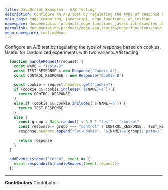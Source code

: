 ```yaml
---
title: JavaScript Examples - A/B Testing
description: Configure an A/B test by regulating the type of response based on cookies.
meta_tags: edge computing, javascript, edge functions, ab testing
namespace: documentation_products_edge_functions_javascript_examples_ab_testing
permalink: documentation/products/edge-application/edge-functions/javascript-examples/ab-testing
menu_namespace: runtimeMenu
---
```


Configure an A/B test by regulating the type of response based on cookies. Useful for randomized experiments with two variants.A/B testing

```js
  function handleRequest(request) {
    const NAME = "TestA/B"
    const TEST_RESPONSE = new Response("Cookie A")
    const CONTROL_RESPONSE = new Response("Cookie B")
  
    const cookie = request.headers.get("cookie")
    if (cookie && cookie.includes(`${NAME}=a`)) {
      return CONTROL_RESPONSE
    }
    else if (cookie && cookie.includes(`${NAME}=b`)) {
      return TEST_RESPONSE
    }
    else {
      const group = Math.random() < 0.5 ? "test" : "control"
      const response = group === "control" ? CONTROL_RESPONSE : TEST_RESPONSE
      response.headers.append("Set-Cookie", `${NAME}=${group}; path=/`)
  
      return response
    }
  }
  
  addEventListener("fetch", event => {
    event.respondWith(handleRequest(event.request))
  })
```




---


**Contributors** <ContributorList>Contributor</ContributorList>
